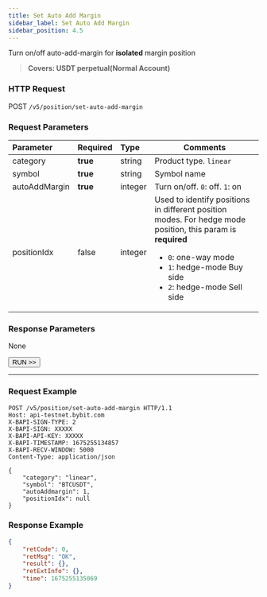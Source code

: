 ```yaml
---
title: Set Auto Add Margin
sidebar_label: Set Auto Add Margin
sidebar_position: 4.5
---
```


Turn on/off auto-add-margin for **isolated** margin position
> **Covers: USDT perpetual(Normal Account)**

### HTTP Request
POST `/v5/position/set-auto-add-margin`

### Request Parameters
| Parameter | Required | Type | Comments|
|:----- |:-------|:-----|------ |
|category |**true** |string |Product type. `linear` |
|symbol |**true** |string |Symbol name |
|autoAddMargin |**true** |integer |Turn on/off. `0`: off. `1`: on |
|positionIdx |false |integer |Used to identify positions in different position modes. For hedge mode position, this param is **required**<ul><li>`0`: one-way mode</li><li>`1`: hedge-mode Buy side</li><li>`2`: hedge-mode Sell side</li></ul>|

### Response Parameters
None

<a href="/api-explorer/v5/position/add-margin"><Button>RUN >></Button></a>

---

### Request Example

```http
POST /v5/position/set-auto-add-margin HTTP/1.1
Host: api-testnet.bybit.com
X-BAPI-SIGN-TYPE: 2
X-BAPI-SIGN: XXXXX
X-BAPI-API-KEY: XXXXX
X-BAPI-TIMESTAMP: 1675255134857
X-BAPI-RECV-WINDOW: 5000
Content-Type: application/json

{
    "category": "linear",
    "symbol": "BTCUSDT",
    "autoAddmargin": 1,
    "positionIdx": null
}
```

### Response Example

```json
{
    "retCode": 0,
    "retMsg": "OK",
    "result": {},
    "retExtInfo": {},
    "time": 1675255135069
}
```